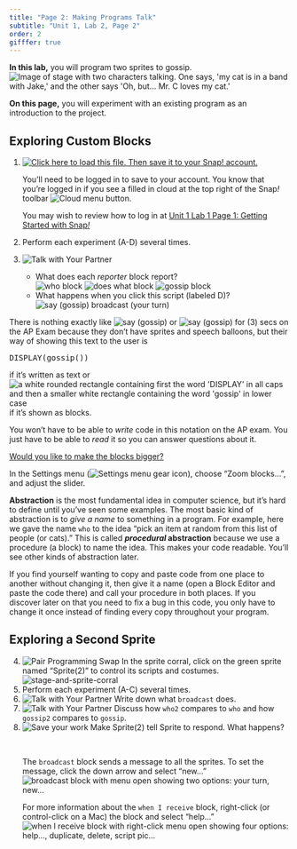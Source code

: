 ```yaml
---
title: "Page 2: Making Programs Talk"
subtitle: "Unit 1, Lab 2, Page 2"
order: 2
gifffer: true
---
```


::: learn
<p><strong>In this lab,</strong> you will program two sprites to gossip.<br /> <img src="/img/1-introduction/U1L2-Gossip.jpg" title="Image of stage with two characters talking. One says, &apos;my cat is in a band with Jake,&apos; and the other says &apos;Oh, but... Mr. C loves my cat.&apos;" alt="Image of stage with two characters talking. One says, &apos;my cat is in a band with Jake,&apos; and the other says &apos;Oh, but... Mr. C loves my cat.&apos;" class="ms-4"/></p>

<p><strong>On this page,</strong> you will experiment with an existing program as an introduction to the project.</p>
:::

## Exploring Custom Blocks

::: {#first .forYouToDo}
<ol>

<li><a href="/prog/1-introduction/U1L2-Gossip.xml" class="run"><img src="/img/icons/load-save.png" title="Click here to load this file. Then save it to your Snap! account." alt="Click here to load this file. Then save it to your Snap! account." class="inline"/></a></li>

::: endnote
You'll need to be logged in to save to your account. You know that you're logged in if you see a filled in cloud at the top right of the Snap<em>!</em> toolbar <img src="/img/1-introduction/cloud_button.png" title="Cloud menu button" alt="Cloud menu button"/>.

You may wish to review how to log in at <a href="/unit-1/lab-1/1-creating-a-snap-account.html" title="Getting Started with Snap!">Unit 1 Lab 1 Page 1: Getting Started with Snap<em>!</em></a>
:::

<li>Perform each experiment (A-D) several times.</li>

<li>

<img src="/img/icons/talk-with-your-partner.png" title="Talk with Your Partner" alt="Talk with Your Partner" class="inline"/>

<ul>

<li>What does each <em>reporter</em> block report?<br /> <img src="/img/1-introduction/who.png" title="who block" alt="who block" class="ms-4"/> <img src="/img/1-introduction/does-what.png" title="does what block" alt="does what block" class="inline"/> <img src="/img/1-introduction/gossip.png" title="gossip block" alt="gossip block" class="inline"/></li>

<li>What happens when you click this script (labeled D)?<br /> <img src="/img/1-introduction/say-broadcast.png" title="say (gossip) broadcast (your turn)" alt="say (gossip) broadcast (your turn)" class="ms-4"/></li>

</ul>

</li>

</ol>
:::

::: examFullWidth

::: pseudop
There is nothing exactly like <img src="/img/1-introduction/say-gossip.png" title="say (gossip)" alt="say (gossip)" class="py-0"/> or <img src="/img/1-introduction/say-gossip-for-3-secs.png" title="say (gossip) for (3) secs" alt="say (gossip) for (3) secs" class="py-0"/> on the AP Exam because they don't have sprites and speech balloons, but their way of showing this text to the user is

```{=html}
<pre class="inline">DISPLAY(gossip())</pre>
```
if it's written as text or <img src="/img/1-introduction/display(gossip).png" title="a white rounded rectangle containing first the word &apos;DISPLAY&apos; in all caps and then a smaller white rectangle containing the word &apos;gossip&apos; in lower case" alt="a white rounded rectangle containing first the word &apos;DISPLAY&apos; in all caps and then a smaller white rectangle containing the word &apos;gossip&apos; in lower case" class="py-0"/> if it's shown as blocks.
:::

<p>You won't have to be able to <em>write</em> code in this notation on the AP exam. You just have to be able to <em>read</em> it so you can answer questions about it.</p>
:::

::: endnote
<a href="#hint-zoom" data-bs-toggle="collapse" title="Would you like to make the blocks bigger?">Would you like to make the blocks bigger?</a>

::: {#hint-zoom .collapse}
<p>In the Settings menu (<img src="/img/sys/settings.png" title="Settings menu gear icon" alt="Settings menu gear icon" class="inline"/>), choose "Zoom blocks...", and adjust the slider.</p>
:::
:::

::: takeNote
<p><strong>Abstraction</strong> is the most fundamental idea in computer science, but it's hard to define until you've seen some examples. The most basic kind of abstraction is to <em>give a name</em> to something in a program. For example, here we gave the name `who` to the idea "pick an item at random from this list of people (or cats)." This is called <strong><em>procedural</em> abstraction</strong> because we use a procedure (a block) to name the idea. This makes your code readable. You'll see other kinds of abstraction later.</p>
:::

<p>If you find yourself wanting to copy and paste code from one place to another without changing it, then give it a name (open a Block Editor and paste the code there) and call your procedure in both places. If you discover later on that you need to fix a bug in this code, you only have to change it once instead of finding every copy throughout your program.</p>

## Exploring a Second Sprite

::: forYouToDo
<ol start="4">

<li><img src="/img/icons/pair-programming-swap.png" title="Pair Programming Swap" alt="Pair Programming Swap" class="float-end"/> In the sprite corral, click on the green sprite named "Sprite(2)" to control its scripts and costumes.<br /> <img src="/img/1-introduction/stage-and-sprite-corral.png" title="stage-and-sprite-corral" alt="stage-and-sprite-corral" class="ms-4"/></li>

<li>Perform each experiment (A-C) several times.</li>

<li><img src="/img/icons/talk-with-your-partner.png" title="Talk with Your Partner" alt="Talk with Your Partner" class="inline"/> Write down what `broadcast` does.</li>

<li><img src="/img/icons/talk-with-your-partner-mini.png" title="Talk with Your Partner" alt="Talk with Your Partner" class="inline"/> Discuss how `who2` compares to `who` and how `gossip2` compares to `gossip`.</li>

<li><img src="/img/icons/save-now.png" title="Save your work" alt="Save your work" class="float-end"/> Make Sprite(2) tell Sprite to respond. What happens?</li>

::: {#broadcast}
 
:::

::: endnote
<p>The `broadcast` block sends a message to all the sprites. To set the message, click the down arrow and select "new..."<br /> <img src="/img/1-introduction/broadcast-dropdown.png" title="broadcast block with menu open showing two options: your turn, new..." alt="broadcast block with menu open showing two options: your turn, new..." class="ms-4"/></p>

<p>For more information about the `when I receive` block, right-click (or control-click on a Mac) the block and select "help..."<br /> <img src="/img/1-introduction/when-i-receive-dropdown.png" title="when I receive block with right-click menu open showing four options: help..., duplicate, delete, script pic..." alt="when I receive block with right-click menu open showing four options: help..., duplicate, delete, script pic..." class="ms-4"/></p>
:::

</ol>
:::

</body>

</html>
